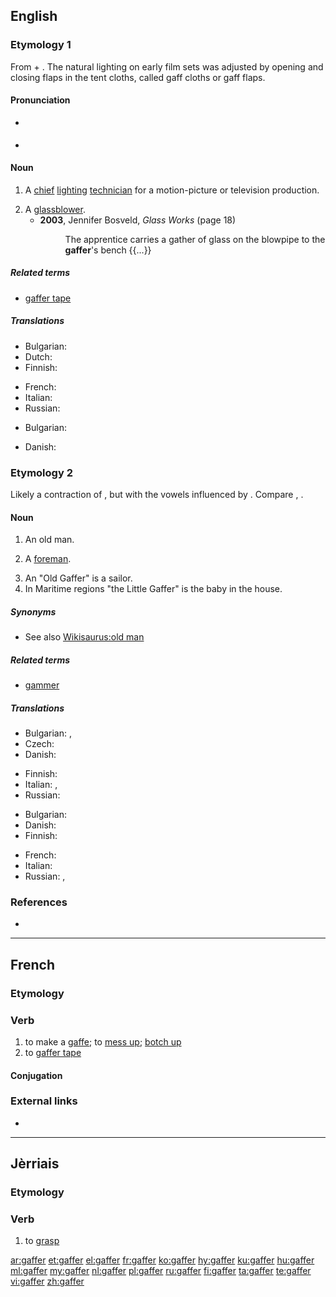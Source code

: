 ==English==

===Etymology 1===
From {{etyl|enm|en}} {{term|gaffe||a hook|lang=enm}} + {{term|-er}}. The natural lighting on early film sets was adjusted by opening and closing flaps in the tent cloths, called gaff cloths or gaff flaps.

====Pronunciation====
* {{a|UK}} {{IPA|/gæfə/|lang=en}}
* {{rhymes|æfə(r)|lang=en}}

====Noun====
{{en-noun}}

# {{context|film|lang=en}} A [[chief]] [[lighting]] [[technician]] for a motion-picture or television production.
# A [[glassblower]].
#* '''2003''', Jennifer Bosveld, ''Glass Works'' (page 18)
#*: The apprentice carries a gather of glass on the blowpipe to the '''gaffer''''s bench {{...}}

=====Related terms=====
* [[gaffer tape]]

=====Translations=====
{{trans-top|chief lighting technician}}
* Bulgarian: {{t+check|bg|осветител|m}}
* Dutch: {{t+|nl|gaffer}}
* Finnish: {{t|fi|valaistusmestari}}
{{trans-mid}}
* French: {{t+|fr|éclairagiste|m|f}}
* Italian: {{t|it|responsabile luci|m}}
* Russian: {{t|ru|главный осветитель|m|tr=glávnyj osvetítelʼ|sc=Cyrl}}
{{trans-bottom}}
{{trans-bottom}}
{{trans-top|A [[glassblower]]}}
* Bulgarian: {{t|bg|стъклодув|m}}
{{trans-mid}}

{{trans-bottom}}
{{checktrans-top}}
* Danish: {{t-check|da|lysmand}}
{{trans-mid}}

{{trans-bottom}}

===Etymology 2===
Likely a contraction of {{term|godfather}}, but with the vowels influenced by {{term|grandfather}}. Compare {{etyl|fr|-}} {{term|compère|lang=fr}}, {{etyl|de|-}} {{term|gevatter|lang=de}}.

====Noun====
{{en-noun}}

# {{context|colloquial|lang=en}} An old man.
# {{context|British|lang=en}} A [[foreman]].
# An "Old Gaffer" is a sailor.
# In Maritime regions "the Little Gaffer" is the baby in the house. 

=====Synonyms=====
* See also [[Wikisaurus:old man]]

=====Related terms=====
* [[gammer]]

=====Translations=====
{{trans-top|old man}}
* Bulgarian: {{t+|bg|старче|m}}, {{t+|bg|дядка|m}}
* Czech: {{t|cs|strejc|m}}
* Danish: {{t|da|gammel mand}}
{{trans-mid}}
* Finnish: {{t+|fi|ukko}}
* Italian: {{t+|it|vecchio|m}}, {{t+|it|anziano|m}}
* Russian: {{t+|ru|старик|m|tr=starík|sc=Cyrl}}
{{trans-bottom}}

{{trans-top|foreman}}
* Bulgarian: {{t+|bg|бригадир|m}}
* Danish: {{t|da|formand}}
* Finnish: {{t+|fi|pomo}}
{{trans-mid}}
* French: {{t+|fr|contre-maître|m}}
* Italian: {{t|it|caposquadra|m}}
* Russian: {{t+|ru|десятник|m|tr=desjátnik|sc=Cyrl}}, {{t+|ru|бригадир|m|tr=brigadír|sc=Cyrl}}
{{trans-bottom}}

===References===
* {{R:OED Online|code=50091544|title=gaffer|date=1989}}

----

==French==

===Etymology===
{{suffix|gaffe|er|lang=fr}}

===Verb===
{{fr-verb}}

# to make a [[gaffe]]; to [[mess up]]; [[botch up]]
# to [[gaffer tape]]

====Conjugation====
{{fr-conj-er|gaff|avoir}}

===External links===
* {{R:TLFi}}

----

==Jèrriais==

===Etymology===
{{rfe|lang=roa-jer}}

===Verb===
{{roa-jer-verb}}

# to [[grasp]]

[[ar:gaffer]]
[[et:gaffer]]
[[el:gaffer]]
[[fr:gaffer]]
[[ko:gaffer]]
[[hy:gaffer]]
[[ku:gaffer]]
[[hu:gaffer]]
[[ml:gaffer]]
[[my:gaffer]]
[[nl:gaffer]]
[[pl:gaffer]]
[[ru:gaffer]]
[[fi:gaffer]]
[[ta:gaffer]]
[[te:gaffer]]
[[vi:gaffer]]
[[zh:gaffer]]
